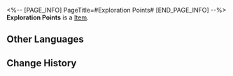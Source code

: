 <%-- [PAGE_INFO]
PageTitle=#Exploration Points#
[END_PAGE_INFO] --%>
{{Item Infobox
|id          = 170
|image       = Item Exploration Points.png{{subst:void|<!--$UPLOAD:<<SpriteOutput/ItemFigures/Figure_Testmaterial01.png>-<Item Exploration Points.png>-<Item Icons>>-->}}
|type        = 
|invCategory = 
|rarity      = 3
|effect      = 
|description = 
}}
'''Exploration Points''' is a [[Item]].

==Other Languages==
{{Other Languages
|en   = Exploration Points
|zhs  = 探索积分
|zht  = 探索積分
|ja   = 探索ポイント
|ko   = 탐사 점수
|es   = Puntos de exploración
|fr   = Points d'exploration
|ru   = Очки прогресса
|th   = แต้มการสำรวจ
|vi   = Điểm Khám Phá
|de   = Erkundungspunkte
|id   = Skor Eksplorasi
|pt   = Pontos de Exploração
}}

==Change History==
{{Change History|1.0}}